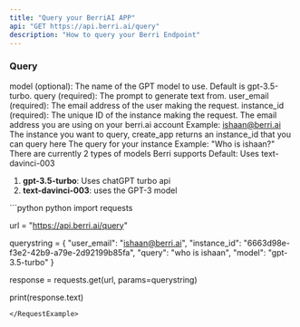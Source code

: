 ```yaml
---
title: "Query your BerriAI APP"
api: "GET https://api.berri.ai/query"
description: "How to query your Berri Endpoint"
---
```


### Query
model (optional): The name of the GPT model to use. Default is gpt-3.5-turbo.
query (required): The prompt to generate text from.
user_email (required): The email address of the user making the request.
instance_id (required): The unique ID of the instance making the request.
<ParamField query="user_email" type="string">
   The email address you are using on your berri.ai account
   Example: ishaan@berri.ai
</ParamField>
<ParamField query="instance_id" type="string">
   The instance you want to query, create_app returns an instance_id that you can query here
</ParamField>
<ParamField query="query" type="string">
   The query for your instance
   Example: "Who is ishaan?"
</ParamField>
<ParamField query="model" type="string" optional>
  There are currently 2 types of models Berri supports
  Default: Uses text-davinci-003
  1. **gpt-3.5-turbo**: Uses chatGPT turbo api
  2. **text-davinci-003**: uses the GPT-3 model 
</ParamField>

<RequestExample>
```python python
import requests

url = "https://api.berri.ai/query"

querystring = {
                "user_email": "ishaan@berri.ai",
                "instance_id": "6663d98e-f3e2-42b9-a79e-2d92199b85fa",
                "query": "who is ishaan",
                "model": "gpt-3.5-turbo"
              }

response = requests.get(url, params=querystring)

print(response.text)
```
</RequestExample>
